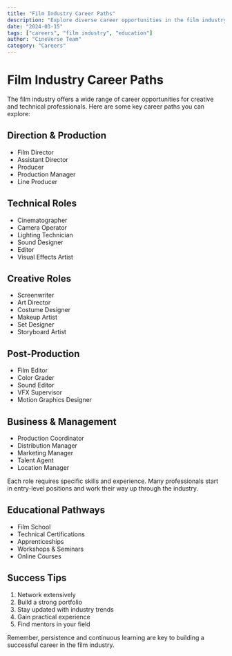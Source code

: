 ```yaml
---
title: "Film Industry Career Paths"
description: "Explore diverse career opportunities in the film industry"
date: "2024-03-15"
tags: ["careers", "film industry", "education"]
author: "CineVerse Team"
category: "Careers"
---
```


# Film Industry Career Paths

The film industry offers a wide range of career opportunities for creative and technical professionals. Here are some key career paths you can explore:

## Direction & Production
- Film Director
- Assistant Director
- Producer
- Production Manager
- Line Producer

## Technical Roles
- Cinematographer
- Camera Operator
- Lighting Technician
- Sound Designer
- Editor
- Visual Effects Artist

## Creative Roles
- Screenwriter
- Art Director
- Costume Designer
- Makeup Artist
- Set Designer
- Storyboard Artist

## Post-Production
- Film Editor
- Color Grader
- Sound Editor
- VFX Supervisor
- Motion Graphics Designer

## Business & Management
- Production Coordinator
- Distribution Manager
- Marketing Manager
- Talent Agent
- Location Manager

Each role requires specific skills and experience. Many professionals start in entry-level positions and work their way up through the industry.

## Educational Pathways
- Film School
- Technical Certifications
- Apprenticeships
- Workshops & Seminars
- Online Courses

## Success Tips
1. Network extensively
2. Build a strong portfolio
3. Stay updated with industry trends
4. Gain practical experience
5. Find mentors in your field

Remember, persistence and continuous learning are key to building a successful career in the film industry.